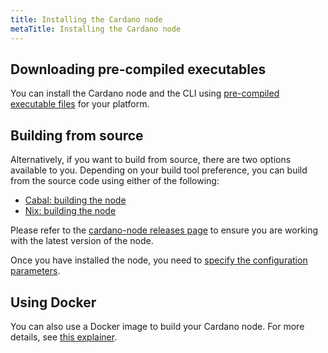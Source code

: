 ```yaml
---
title: Installing the Cardano node
metaTitle: Installing the Cardano node
---
```


## Downloading pre-compiled executables

You can install the Cardano node and the CLI using
[pre-compiled executable files](https://github.com/input-output-hk/cardano-node#executables)
for your platform.

## Building from source

Alternatively, if you want to build from source, there are two options
available to you. Depending on your build tool preference, you can build from
the source code using either of the following:

- [Cabal: building the node](https://github.com/input-output-hk/cardano-node-wiki/blob/main/docs/getting-started/install.md)
- [Nix: building the node](https://github.com/input-output-hk/cardano-node-wiki/blob/main/docs/getting-started/building-the-node-using-nix.md)

Please refer to the [cardano-node releases page](https://github.com/input-output-hk/cardano-node/releases/latest) to ensure you are working with the latest version of the node.

Once you have installed the node, you need to
[specify the configuration parameters](https://github.com/input-output-hk/cardano-node-wiki/blob/main/docs/getting-started/understanding-config-files.md).

## Using Docker

You can also use a Docker image to build your Cardano node. For more details, see [this explainer](https://github.com/input-output-hk/cardano-node-wiki/blob/main/docs/Docker.md).


